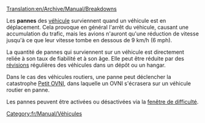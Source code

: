 [[Translation:en/Archive/Manual/Breakdowns]]

Les '''pannes''' des [[fr/Manual/Véhicules|véhicule]] surviennent quand un véhicule est en déplacement. Cela provoque en général l'arrêt du véhicule, causant une accumulation du trafic, mais les avions n'auront qu'une réduction de vitesse jusqu'à ce que leur vitesse tombe en dessous de 9 km/h (6 mph).

La quantité de pannes qui surviennent sur un véhicule est directement reliée à son taux de fiabilité et à son âge. Elle peut être réduite par des [[fr/Manual/Maintenance|révisions]] régulières des véhicules dans un dépôt ou un hangar.

Dans le cas des véhicules routiers, une panne peut déclencher la catastrophe [[fr/Manual/Catastrophes#petit-ovni|Petit OVNI]], dans laquelle un OVNI s'écrasera sur un véhicule routier en panne.

Les pannes peuvent être activées ou désactivées via la [[fr/Archive/Manual/Settings/Difficulté|fenêtre de difficulté]].

[[Category:fr/Manual/Véhicules]]
